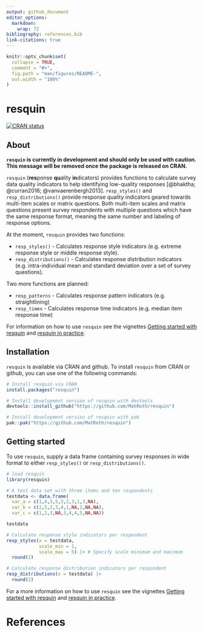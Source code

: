 ```yaml
---
output: github_document
editor_options: 
  markdown: 
    wrap: 72
bibliography: references.bib
link-citations: true
---
```


<!-- README.md is generated from README.Rmd. Please edit that file -->

```r
knitr::opts_chunk$set(
  collapse = TRUE,
  comment = "#>",
  fig.path = "man/figures/README-",
  out.width = "100%"
)
```

# resquin

<!-- badges: start -->

[![CRAN
status](https://www.r-pkg.org/badges/version/resquin)](https://CRAN.R-project.org/package=resquin)

<!-- badges: end -->

## About

**`resquin` is currently in development and should only be used with
caution. This message will be removed once the package is released on CRAN.**

`resquin` (**res**ponse **qu**ality **in**dicators) provides functions
to calculate survey data quality indicators to help identifying
low-quality responses [@bhaktha; @curran2016; @vanvaerenbergh2013].
`resp_styles()` and `resp_distributions()` provide response quality indicators geared towards multi-item
scales or matrix questions. Both multi-item scales and matrix questions
present survey respondents with multiple questions which have the same response format,
meaning the same number and labeling of response options.

At the moment, `resquin` provides two functions:

-   `resp_styles()` - Calculates response style indicators (e.g. extreme
    response style or middle response style).
-   `resp_distributions()` - Calculates response distribution indicators
    (e.g. intra-individual mean and standard deviation over a set of
    survey questions).

Two more functions are planned:

-   `resp_patterns` - Calculates response pattern indicators (e.g.
    straightlining)
-   `resp_times` - Calculates response time indicators (e.g. median item
    response time)
    
For information on how to use `resquin` see the vignettes [Getting started with resquin](https://matroth.github.io/resquin/articles/getting_started_with_resquin.html) and [resquin in practice](https://matroth.github.io/resquin/articles/resquin_in_practice.html).

## Installation

`resquin` is available via CRAN and github. To install `resquin` from CRAN or 
github, you can use one of the following commands:

```r
# Install resquin via CRAN
install.packages("resquin")

# Install development version of resquin with devtools
devtools::install_github("https://github.com/MatRoth/resquin")

# Install development version of resquin with pak
pak::pak("https://github.com/MatRoth/resquin")
```

## Getting started

To use `resquin`, supply a data frame containing survey responses in wide format 
to either `resp_styles()` or `resp_distributions()`.

```r
# load resquin
library(resquin)

# A test data set with three items and ten respondents
testdata <- data.frame(
  var_a = c(1,4,3,5,3,2,3,1,3,NA),
  var_b = c(2,5,2,3,4,1,NA,2,NA,NA),
  var_c = c(1,2,3,NA,3,4,4,5,NA,NA))

testdata

# Calculate response style indicators per respondent
resp_styles(x = testdata,
            scale_min = 1,
            scale_max = 5) |> # Specify scale minimum and maximum
  round(2)

# Calculate response distribution indicators per respondent
resp_distributions(x = testdata) |>
  round(2)
```

For a more information on how to use `resquin` see the vignettes [Getting started with resquin](https://matroth.github.io/resquin/articles/getting_started_with_resquin.html) and [resquin in practice](https://matroth.github.io/resquin/articles/resquin_in_practice.html).

# References
